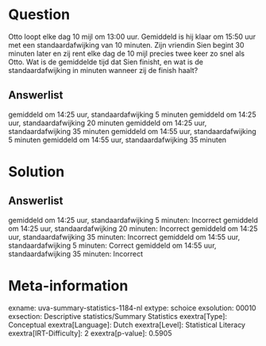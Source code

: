Question
========

Otto loopt elke dag 10 mijl om 13:00 uur. Gemiddeld is hij klaar om
15:50 uur met een standaardafwijking van 10 minuten. Zijn vriendin Sien
begint 30 minuten later en zij rent elke dag de 10 mijl precies twee
keer zo snel als Otto. Wat is de gemiddelde tijd dat Sien finisht, en
wat is de standaardafwijking in minuten wanneer zij de finish haalt?

Answerlist
----------

gemiddeld om 14:25 uur, standaardafwijking 5 minuten
gemiddeld om 14:25 uur, standaardafwijking 20 minuten
gemiddeld om 14:25 uur, standaardafwijking 35 minuten
gemiddeld om 14:55 uur, standaardafwijking 5 minuten
gemiddeld om 14:55 uur, standaardafwijking 35 minuten

Solution
========

Answerlist
----------

gemiddeld om 14:25 uur, standaardafwijking 5 minuten: Incorrect
gemiddeld om 14:25 uur, standaardafwijking 20 minuten: Incorrect
gemiddeld om 14:25 uur, standaardafwijking 35 minuten: Incorrect
gemiddeld om 14:55 uur, standaardafwijking 5 minuten: Correct
gemiddeld om 14:55 uur, standaardafwijking 35 minuten: Incorrect

Meta-information
================
exname: uva-summary-statistics-1184-nl
extype: schoice
exsolution: 00010
exsection: Descriptive statistics/Summary Statistics 
exextra[Type]: Conceptual
exextra[Language]: Dutch
exextra[Level]: Statistical Literacy
exextra[IRT-Difficulty]: 2
exextra[p-value]: 0.5905

